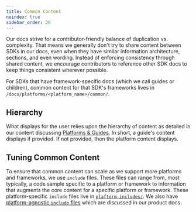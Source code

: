 ```yaml
---
title: Common Content
noindex: true
sidebar_order: 20
---
```


Our docs strive for a contributor-friendly balance of duplication vs. complexity. That means we generally don't try to share content between SDKs in our docs, even when they have similar information architecture, sections, and even wording.
Instead of enforcing consistency through shared content, we encourage contributors to reference other SDK docs to keep things consistent wherever possible.

For SDKs that have framework-specific docs (which we call guides or children), common content for that SDK's frameworks lives in `/docs/platforms/<platform_name>/common/`.

## Hierarchy

What displays for the user relies upon the hierarchy of content as detailed in our content discussing [Platforms & Guides](/contributing/platforms/). In short, a guide's content displays if provided. If not provided, then the platform content displays.

## Tuning Common Content

To ensure that common content can scale as we support more platforms and frameworks, we use `include` files. These files can range from, most typically, a code sample specific to a platform or framework to information that augments the core content for a specific platform or framework. These platform-specific `include` files live in [`plaftorm-includes/`](https://github.com/getsentry/sentry-docs/tree/master/platform-includes). We also have [platform-agnostic `include` files](/contributing/approach/product-docs/write-index/#includes) which are discussed in our product docs.
